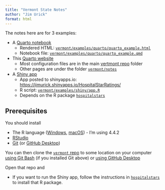 ```yaml
---
title: "Vermont State Notes"
author: "Jim Urick"
format: html
---
```


The notes here are for 3 examples:

-   A [Quarto notebook](./notes/quarto/quarto.html)
    -   Rendered HTML: [`vermont/examples/quarto/quarto_example.html`](./examples/quarto/quarto_example.html)
    -   Notebook file: [`vermont/examples/quarto/quarto_example.qmd`](https://github.com/jimurick/vermont/blob/main/examples/quarto/quarto_example.qmd)
-   This [Quarto website](./notes/website/website.html)
    -   Most configuration files are in the main [vertmont repo](https://github.com/jimurick/vermont) folder
    -   Other pages are under the folder [`vermont/notes`](https://github.com/jimurick/vermont/tree/main/notes)
-   A [Shiny app](./notes/shiny/shiny.html)
    -   App posted to shinyapps.io: <https://jimurick.shinyapps.io/HospitalStarRatings/>
    -   R script: [`vermont/examples/shiny/app.R`](https://github.com/jimurick/vermont/blob/main/examples/shiny/app.R)
    -   Depends on the R package [`hospitalstars`](https://github.com/jimurick/hospitalstars)

## Prerequisites

You should install

-   The R language ([Windows](https://cran.r-project.org/bin/windows/base/), [macOS](https://cran.r-project.org/bin/macosx/)) - I'm using 4.4.2
-   [RStudio](https://posit.co/download/rstudio-desktop/)
-   [Git](https://git-scm.com/downloads) (or [GitHub Desktop](https://desktop.github.com/download/))

You can then clone the [`vermont` repo](https://github.com/jimurick/vermont) to some location on your computer [using Git Bash](https://docs.github.com/en/repositories/creating-and-managing-repositories/cloning-a-repository#cloning-a-repository) (if you installed Git above) or [using GitHub Desktop](https://docs.github.com/en/desktop/adding-and-cloning-repositories/cloning-a-repository-from-github-to-github-desktop)

Open that repo and

-   If you want to run the Shiny app, follow the instructions in [`hospitalstars`](https://github.com/jimurick/hospitalstars?tab=readme-ov-file#installation) to install that R package.

